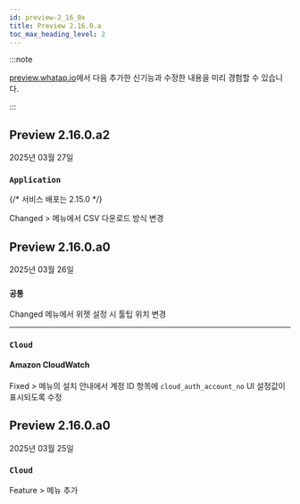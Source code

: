 ```yaml
---
id: preview-2_16_0x
title: Preview 2.16.0.a
toc_max_heading_level: 2
---
```


<head>
<meta name="robots" content="noindex, nofollow"/>
</head>

:::note

[preview.whatap.io](https://preview.whatap.io)에서 다음 추가한 신기능과 수정한 내용을 미리 경험할 수 있습니다. 

:::

## Preview 2.16.0.a2

2025년 03월 27일

<div class='indentTab'>


### `Application`

{/* 서비스 배포는 2.15.0 */}

<Status priority='1'>Changed</Status> <Cmdname sid="side_analysis" className="uitext" /> &gt; <Cmdname sid="side_txSearch" className="uitext" /> 메뉴에서 CSV 다운로드 방식 변경

</div>


## Preview 2.16.0.a0

2025년 03월 26일

<div class='indentTab'>

### `공통`

<Status priority='1'>Changed</Status> <Cmdname sid="side_flexboard" className="uitext" /> 메뉴에서 위젯 <Cmdname sid="project_selection" className="uitext" /> 설정 시 <Cmdname sid="project_selected_from other widgets" className="uitext" /> 툴팁 위치 변경

---

### `Cloud`

#### Amazon CloudWatch

<Status priority='0'>Fixed</Status> <Cmdname sid="side_management" className="uitext" /> &gt; <Cmdname sid="side_agentInstall" className="uitext" /> 메뉴의 설치 안내에서 계정 ID 항목에 `cloud_auth_account_no` UI 설정값이 표시되도록 수정

</div>

## Preview 2.16.0.a0

2025년 03월 25일

<div class='indentTab'>

### `Cloud`

<Status priority='1'>Feature</Status> <Cmdname sid="side_management" className="uitext" /> &gt; <Cmdname sid="side_maintenancePlan" className="uitext" /> 메뉴 추가

</div>